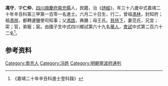 {{明清人物信息框
| 姓名 = 馮守
| 原名 =
| 圖片名稱= 
| 圖片大小 =
| 圖片說明 = 
| 最高職務 =
| 國家 = 大明 
| 爵位 =
| 籍貫 = [[四川|四川]][[順慶府|順慶府]][[南充縣|南充縣]]
| 族裔 = 
| 字號 = 
| 諡號 =
| 出生日期 = 六月二十日
| 出生地點 = 
| 逝世日期 = 卒年不詳 
| 逝世地點 =
| 墓葬 =
| 配偶 = 范氏
| 親屬 = 曾祖[[馮林|馮林]]，祖[[馮祥|馮祥]]，父[[馮誥|馮誥]]，母王氏
| 出身 =
* 嘉靖二十年辛丑科同進士出身
| 經歷 =
| 著作 = 
}}
'''馮守'''{{BD|1504年||？年||}}，字'''仁仲'''，[[四川|四川]][[順慶府|順慶府]][[南充縣|南充縣]]人，民籍，治《[[詩經|詩經]]》，年三十八歲中式嘉靖二十年辛丑科第三甲第一百零一名進士。六月二十日生，行二，曾祖[[馮林|馮林]]，封知府；祖[[馮祥|馮祥]]，都轉運鹽使司知事；父[[馮誥|馮誥]]，典膳；母王氏。[[慈侍下|慈侍下]]，妻范氏，兄宜；寀；官，弟寵；宸。由國子生中式四川鄉試第六十九名[[舉人|舉人]]，[[會試|會試]]中式第二百六十二名<ref>《嘉靖二十年辛丑科進士登科錄》</ref>。

== 参考资料 ==
{{reflist}}

{{嘉靖二十年辛丑科殿试金榜}}

{{Authority control}}
{{DEFAULTSORT:}}
[[Category:南充人|Category:南充人]]
[[Category:冯姓|Category:冯姓]]
[[Category:明朝寧波府通判|Category:明朝寧波府通判]]


{{明朝人物小作品}}